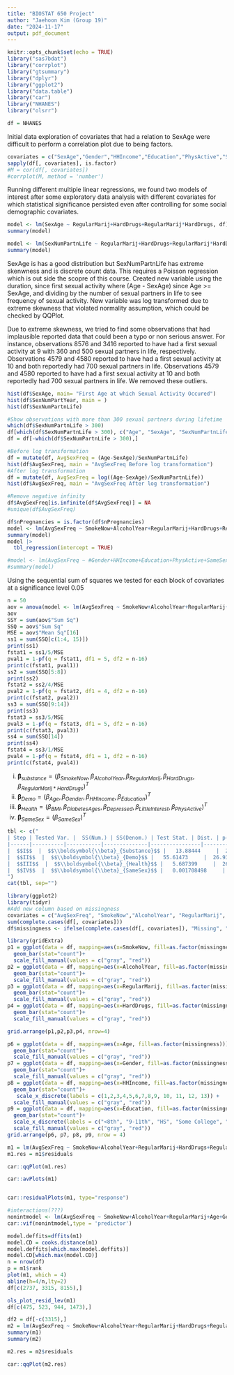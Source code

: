 ```yaml
---
title: "BIOSTAT 650 Project"
author: "Jaehoon Kim (Group 19)"
date: "2024-11-17"
output: pdf_document
---
```


```r
knitr::opts_chunk$set(echo = TRUE)
library("sas7bdat")
library("corrplot")
library("gtsummary")
library("dplyr")
library("ggplot2")
library("data.table")
library("car")
library("NHANES")
library("olsrr")
```




```r
df = NHANES

```

Initial data exploration of covariates that had a relation to SexAge were difficult to perform a correlation plot due to being factors.
```r
covariates = c("SexAge","Gender","HHIncome","Education","PhysActive","SameSex","AlcoholYear","RegularMarij","HardDrugs")
sapply(df[, covariates], is.factor)
#M = cor(df[, covariates])
#corrplot(M, method = 'number')
```

Running different multiple linear regressions, we found two models of interest after some exploratory data analysis with different covariates for which statistical significance persisted even after controlling for some social demographic covariates.
```r
model <- lm(SexAge ~ RegularMarij+HardDrugs+RegularMarij*HardDrugs, df)
summary(model)

model <- lm(SexNumPartnLife ~ RegularMarij+HardDrugs+RegularMarij*HardDrugs, df)
summary(model)

```


SexAge is has a good distribution but SexNumPartnLife has extreme skenwness and is discrete count data. This requires a Poisson regression which is out side the scopre of this course. Created new variable using the duration, since first sexual activity where (Age - SexAge) since Age >= SexAge, and dividing by the number of sexual partners in life to see frequency of sexual activity. New variable was log transformed due to extreme skewness that violated normality assumption, which could be checked by QQPlot.

Due to extreme skewness,  we tried to find some observations that had implausible reported data that could been a typo or non serious answer. For instance, observations 8576 and 3416 reported to have had a first sexual activity at 9 with 360 and 500 sexual partners in life, respectively. Observations 4579 and 4580 reported to have had a first sexual activity at 10 and both reportedly had 700 sexual partners in life. Observations 4579 and 4580 reported to have had a first sexual activity at 10 and both reportedly had 700 sexual partners in life. We removed these outliers.
```R
hist(df$SexAge, main= "First Age at which Sexual Activity Occured")
hist(df$SexNumPartYear, main = )
hist(df$SexNumPartnLife)

#Show observations with more than 300 sexual partners during lifetime
which(df$SexNumPartnLife > 300)
df[which(df$SexNumPartnLife > 300), c("Age", "SexAge", "SexNumPartnLife")]
df = df[-which(df$SexNumPartnLife > 300),]

#Before log transformation
df = mutate(df, AvgSexFreq = (Age-SexAge)/SexNumPartnLife)
hist(df$AvgSexFreq, main = "AvgSexFreq Before log transformation")
#After log transformation
df = mutate(df, AvgSexFreq = log((Age-SexAge)/SexNumPartnLife))
hist(df$AvgSexFreq, main = "AvgSexFreq After log transformation")
```

```R
#Remove negative infinity
df$AvgSexFreq[is.infinite(df$AvgSexFreq)] = NA
#unique(df$AvgSexFreq)

df$nPregnancies = is.factor(df$nPregnancies)
model <- lm(AvgSexFreq ~ SmokeNow+AlcoholYear+RegularMarij+HardDrugs+RegularMarij*HardDrugs+Age+Gender+HHIncome+Education+BMI+DiabetesAge+Depressed+LittleInterest+ PhysActive+SameSex, df)
summary(model)
model |>
  tbl_regression(intercept = TRUE)

#model <- lm(AvgSexFreq ~ #Gender+HHIncome+Education+PhysActive+SameSex+AlcoholYear+RegularMarij+HardDrugs+#RegularMarij*HardDrugs+RegularMarij*AlcoholYear, df)
#summary(model)

```

Using the sequential sum of squares we tested for each block of covariates at a significance level 0.05

```r
n = 50
aov = anova(model <- lm(AvgSexFreq ~ SmokeNow+AlcoholYear+RegularMarij+HardDrugs+RegularMarij*HardDrugs+Age+Gender+HHIncome+Education+BMI+DiabetesAge+Depressed+LittleInterest+PhysActive+SameSex, df))
aov
SSY = sum(aov$"Sum Sq")
SSQ = aov$"Sum Sq"
MSE = aov$"Mean Sq"[16]
ss1 = sum(SSQ[c(1:4, 15)])
print(ss1)
fstat1 = ss1/5/MSE
pval1 = 1-pf(q = fstat1, df1 = 5, df2 = n-16)
print(c(fstat1, pval1))
ss2 = sum(SSQ[5:8])
print(ss2)
fstat2 = ss2/4/MSE
pval2 = 1-pf(q = fstat2, df1 = 4, df2 = n-16)
print(c(fstat2, pval2))
ss3 = sum(SSQ[9:14])
print(ss3)
fstat3 = ss3/5/MSE
pval3 = 1-pf(q = fstat3, df1 = 5, df2 = n-16)
print(c(fstat3, pval3))
ss4 = sum(SSQ[14])
print(ss4)
fstat4 = ss3/1/MSE
pval4 = 1-pf(q = fstat4, df1 = 1, df2 = n-16)
print(c(fstat4, pval4))


```
(i) $\boldsymbol{\beta}_{substance} = (\beta_{SmokeNow}, \beta_{AlcoholYear},\beta_{RegularMarij}, \beta_{HardDrugs}, \beta_{RegularMarij*HardDrugs})^T$
(ii) $\boldsymbol{\beta}_{Demo} = (\beta_{Age}, \beta_{Gender}, \beta_{HHIncome}, \beta_{Education})^T$
(iii) $\boldsymbol{\beta}_{Health} = (\beta_{BMI},\beta_{DiabetesAges},\beta_{Depressed},\beta_{LittleInterest},\beta_{PhysActive})^T$
(iv) $\boldsymbol{\beta}_{SameSex} = (\beta_{SameSex})^T$


```r
tbl <- c("
| Step | Tested Var. |  SS(Num.) | SS(Denom.) | Test Stat. | Dist. | p-value | Decision | Stopping Rule | Decision |
|------|----------|-----------|--------------|----------------|---------|-------------|-------------|------------|----------| 
|  $$I$$  |  $$\\boldsymbol{\\beta}_{Substance}$$ |   13.88444     |  26.9329 | 5.155204576 | $$F_{5,34}$$ | 0.001262146 | `Reject `| `Do not stop` | `Collect`|
|  $$II$$  |  $$\\boldsymbol{\\beta}_{Demo}$$ |   55.61473     |  26.9329 | 25.81174 | $$F_{4,34}$$ | 6.872507e-10 | `Reject `| `Do not stop` | `Collect`|
|  $$III$$  |  $$\\boldsymbol{\\beta}_{Health}$$ |   5.687399     |  26.9329 | 2.11169493 | $$F_{5,34}$$ | 0.08788892 | `Fail to Reject `| `Stop` | `Not Collect`|
|  $$IV$$  |  $$\\boldsymbol{\\beta}_{SameSex}$$ |   0.001708498     |  26.9329 | 10.55847467 | $$F_{1,34}$$ | 0.00260712 | `NA `| `NA` | `NA`|
")
cat(tbl, sep="")
```

```r

library(ggplot2)
library(tidyr)
#Add new column based on missingness
covariates = c("AvgSexFreq", "SmokeNow","AlcoholYear", "RegularMarij", "HardDrugs", "Age", "Gender","HHIncome","Education")
sum(complete.cases(df[, covariates]))
df$missingness <- ifelse(complete.cases(df[, covariates]), "Missing", "Not Missing")


```
```r
library(gridExtra)
p1 = ggplot(data = df, mapping=aes(x=SmokeNow, fill=as.factor(missingness)))+
  geom_bar(stat="count")+
  scale_fill_manual(values = c("gray", "red"))
p2 = ggplot(data = df, mapping=aes(x=AlcoholYear, fill=as.factor(missingness)))+
  geom_bar(stat="count")+
  scale_fill_manual(values = c("gray", "red"))
p3 = ggplot(data = df, mapping=aes(x=RegularMarij, fill=as.factor(missingness)))+
  geom_bar(stat="count")+
  scale_fill_manual(values = c("gray", "red"))
p4 = ggplot(data = df, mapping=aes(x=HardDrugs, fill=as.factor(missingness)))+
  geom_bar(stat="count")+
  scale_fill_manual(values = c("gray", "red"))

grid.arrange(p1,p2,p3,p4, nrow=4)
```

```r
p6 = ggplot(data = df, mapping=aes(x=Age, fill=as.factor(missingness)))+
  geom_bar(stat="count")+
  scale_fill_manual(values = c("gray", "red"))
p7 = ggplot(data = df, mapping=aes(x=Gender, fill=as.factor(missingness)))+
  geom_bar(stat="count")+
  scale_fill_manual(values = c("gray", "red"))
p8 = ggplot(data = df, mapping=aes(x=HHIncome, fill=as.factor(missingness)))+
  geom_bar(stat="count")+
   scale_x_discrete(labels = c(1,2,3,4,5,6,7,8,9, 10, 11, 12, 13)) +
  scale_fill_manual(values = c("gray", "red"))
p9 = ggplot(data = df, mapping=aes(x=Education, fill=as.factor(missingness)))+
  geom_bar(stat="count")+
  scale_x_discrete(labels = c("<8th", "9-11th", "HS", "Some College", "Col Grad" )) +
  scale_fill_manual(values = c("gray", "red"))
grid.arrange(p6, p7, p8, p9, nrow = 4)
```


```r

m1 = lm(AvgSexFreq ~ SmokeNow+AlcoholYear+RegularMarij+HardDrugs+RegularMarij*HardDrugs+Age+Gender+HHIncome+Education, df)
m1.res = m1$residuals

car::qqPlot(m1.res)
```

```r

car::avPlots(m1)



```

```r


car::residualPlots(m1, type="response")
```

```r
#interactions(???)
nonintmodel <- lm(AvgSexFreq ~ SmokeNow+AlcoholYear+RegularMarij+Age+Gender+HHIncome+Education, df)
car::vif(nonintmodel,type = 'predictor')
```

```r
model.deffits=dffits(m1)
model.CD = cooks.distance(m1)
model.deffits[which.max(model.deffits)]
model.CD[which.max(model.CD)]
n = nrow(df)
p = m1$rank
plot(m1, which = 4)
abline(h=4/n,lty=2)
df[c(2737, 3315, 8155),]

```

```r
ols_plot_resid_lev(m1)
df[c(475, 523, 944, 1473),]
```

```r
df2 = df[-c(3315),]
m2 = lm(AvgSexFreq ~ SmokeNow+AlcoholYear+RegularMarij+HardDrugs+RegularMarij*HardDrugs+Age+Gender+HHIncome+Education, df2)
summary(m1)
summary(m2)
```

```r
m2.res = m2$residuals

car::qqPlot(m2.res)
```